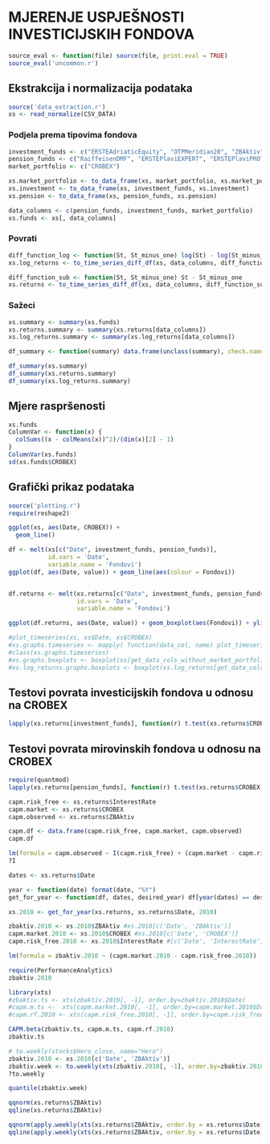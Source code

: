 # MJERENJE USPJEŠNOSTI INVESTICIJSKIH FONDOVA

```r
source_eval <- function(file) source(file, print.eval = TRUE)
source_eval('uncommon.r')
```


## Ekstrakcija i normalizacija podataka

```r
source('data_extraction.r')
xs <- read_normalize(CSV_DATA)
```

### Podjela prema tipovima fondova
```r
investment_funds <- c("ERSTEAdriaticEquity", "OTPMeridian20", "ZBAktiv")
pension_funds <- c("RaiffeisenDMF", "ERSTEPlaviEXPERT", "ERSTEPlaviPROTECT")
market_portfolio <- c("CROBEX")

xs.market_portfolio <- to_data_frame(xs, market_portfolio, xs.market_portfolio)
xs.investment <- to_data_frame(xs, investment_funds, xs.investment)
xs.pension <- to_data_frame(xs, pension_funds, xs.pension)

data_columns <- c(pension_funds, investment_funds, market_portfolio)
xs.funds <- xs[, data_columns]
```

### Povrati
```r
diff_function_log <- function(St, St_minus_one) log(St) - log(St_minus_one)
xs.log_returns <- to_time_series_diff_df(xs, data_columns, diff_function_log)

diff_function_sub <- function(St, St_minus_one) St - St_minus_one
xs.returns <- to_time_series_diff_df(xs, data_columns, diff_function_sub)
```

### Sažeci
```r
xs.summary <- summary(xs.funds)
xs.returns.summary <- summary(xs.returns[data_columns])
xs.log_returns.summary <- summary(xs.log_returns[data_columns])

df_summary <- function(summary) data.frame(unclass(summary), check.names = FALSE, stringsAsFactors = FALSE)

df_summary(xs.summary)
df_summary(xs.returns.summary)
df_summary(xs.log_returns.summary)
```
## Mjere raspršenosti
```r
xs.funds
ColumnVar <- function(x) {
  colSums((x - colMeans(x))^2)/(dim(x)[2] - 1)
}
ColumnVar(xs.funds) 
sd(xs.funds$CROBEX)

```

## Grafički prikaz podataka
```r
source('plotting.r')
require(reshape2)

ggplot(xs, aes(Date, CROBEX)) + 
  geom_line()

df <- melt(xs[c("Date", investment_funds, pension_funds)], 
           id.vars = 'Date', 
           variable.name = 'Fondovi')
ggplot(df, aes(Date, value)) + geom_line(aes(colour = Fondovi))


df.returns <- melt(xs.returns[c("Date", investment_funds, pension_funds)], 
                   id.vars = 'Date', 
                   variable.name = 'Fondovi')
```

```r
ggplot(df.returns, aes(Date, value)) + geom_boxplot(aes(Fondovi)) + ylim(c(-10, 10))

#plot_timeseries(xs, xs$Date, xs$CROBEX)
#xs.graphs.timeseries <- mapply( function(data_col, name) plot_timeseries(xs, xs$Date, data_col, name), xs.funds, colnames(xs.funds) )
#class(xs.graphs.timeseries)
#xs.graphs.boxplots <- boxplot(xs[get_data_cols_without_market_portfolio(xs)])
#xs.log_returns.graphs.boxplots <- boxplot(xs.log_returns[get_data_cols_without_market_portfolio(xs.log_returns)], ylim = c(-0.1, 0.1) )
```

## Testovi povrata investicijskih fondova u odnosu na CROBEX
```r
lapply(xs.returns[investment_funds], function(r) t.test(xs.returns$CROBEX, r))
```

## Testovi povrata mirovinskih fondova u odnosu na CROBEX
```r
require(quantmod)
lapply(xs.returns[pension_funds], function(r) t.test(xs.returns$CROBEX, r))

capm.risk_free <- xs.returns$InterestRate
capm.market <- xs.returns$CROBEX
capm.observed <- xs.returns$ZBAktiv

capm.df <- data.frame(capm.risk_free, capm.market, capm.observed)
capm.df

lm(formula = capm.observed ~ I(capm.risk_free) + (capm.market - capm.risk_free), data = capm.df)
?I
```

```r
dates <- xs.returns$Date

year <- function(date) format(date, "%Y")
get_for_year <- function(df, dates, desired_year) df[year(dates) == desired_year, ]

xs.2010 <- get_for_year(xs.returns, xs.returns$Date, 2010)

zbaktiv.2010 <- xs.2010$ZBAktiv #xs.2010[c('Date', 'ZBAktiv')]
capm.market.2010 <- xs.2010$CROBEX #xs.2010[c('Date', 'CROBEX')]
capm.risk_free.2010 <- xs.2010$InterestRate #[c('Date', 'InterestRate')]

lm(formula = zbaktiv.2010 ~ (capm.market.2010 - capm.risk_free.2010))

require(PerformanceAnalytics)
zbaktiv.2010

library(xts)
#zbaktiv.ts <- xts(zbaktiv.2010[, -1], order.by=zbaktiv.2010$Date)
#capm.m.ts <-  xts(capm.market.2010[, -1], order.by=capm.market.2010$Date)
#capm.rf.2010 <- xts(capm.risk_free.2010[, -1], order.by=capm.risk_free.2010$Date) 

CAPM.beta(zbaktiv.ts, capm.m.ts, capm.rf.2010)
zbaktiv.ts

# to.weekly(stocks$Hero_close, name="Hero")
zbaktiv.2010 <- xs.2010[c('Date', 'ZBAktiv')]
zbaktiv.week <- to.weekly(xts(zbaktiv.2010[, -1], order.by=zbaktiv.2010$Date))
?to.weekly

quantile(zbaktiv.week)

qqnorm(xs.returns$ZBAktiv)
qqline(xs.returns$ZBAktiv)

qqnorm(apply.weekly(xts(xs.returns$ZBAktiv, order.by = xs.returns$Date), mean))
qqline(apply.weekly(xts(xs.returns$ZBAktiv, order.by = xs.returns$Date), mean))

```
















